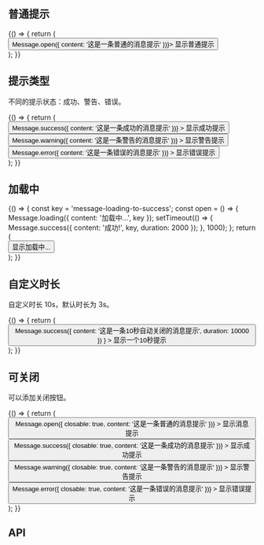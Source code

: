 
## 普通提示

<Playground>
  {() => {
    return (
      <div>
        <Button onClick={() => Message.open({ content: '这是一条普通的消息提示' })}>
          显示普通提示
        </Button>
      </div>
    );
  }}
</Playground>

## 提示类型

不同的提示状态：成功、警告、错误。

<Playground>
  {() => {
    return (
      <div>
        <Button
          mode="minimal"
          onClick={() => Message.success({ content: '这是一条成功的消息提示' })}
        >
          显示成功提示
        </Button>
        <Button
          mode="minimal"
          onClick={() => Message.warning({ content: '这是一条警告的消息提示' })}
        >
          显示警告提示
        </Button>
        <Button
          mode="minimal"
          color="danger"
          onClick={() => Message.error({ content: '这是一条错误的消息提示' })}
        >
          显示错误提示
        </Button>
      </div>
    );
  }}
</Playground>

## 加载中

<Playground>
  {() => {
    const key = 'message-loading-to-success';
    const open = () => {
      Message.loading({ content: '加载中...', key });
      setTimeout(() => {
        Message.success({ content: '成功!', key, duration: 2000 });
      }, 1000);
    };
    return (
      <div>
        <Button mode="outlined" onClick={open}>
          显示加载中...
        </Button>
      </div>
    );
  }}
</Playground>

## 自定义时长

自定义时长 10s，默认时长为 3s。

<Playground>
  {() => {
    return (
      <Button
        mode="outlined"
        onClick={() =>
          Message.success({ content: '这是一条10秒自动关闭的消息提示', duration: 10000 })
        }
      >
        显示一个10秒提示
      </Button>
    );
  }}
</Playground>

## 可关闭

可以添加关闭按钮。

<Playground>
  {() => {
    return (
      <div>
        <Button
          mode="minimal"
          onClick={() => Message.open({ closable: true, content: '这是一条普通的消息提示' })}
        >
          显示消息提示
        </Button>
        <Button
          mode="minimal"
          onClick={() => Message.success({ closable: true, content: '这是一条成功的消息提示' })}
        >
          显示成功提示
        </Button>
        <Button
          mode="minimal"
          onClick={() => Message.warning({ closable: true, content: '这是一条警告的消息提示' })}
        >
          显示警告提示
        </Button>
        <Button
          mode="minimal"
          color="danger"
          onClick={() => Message.error({ closable: true, content: '这是一条错误的消息提示' })}
        >
          显示错误提示
        </Button>
      </div>
    );
  }}
</Playground>

## API

<!-- <Props of={Message} /> -->
